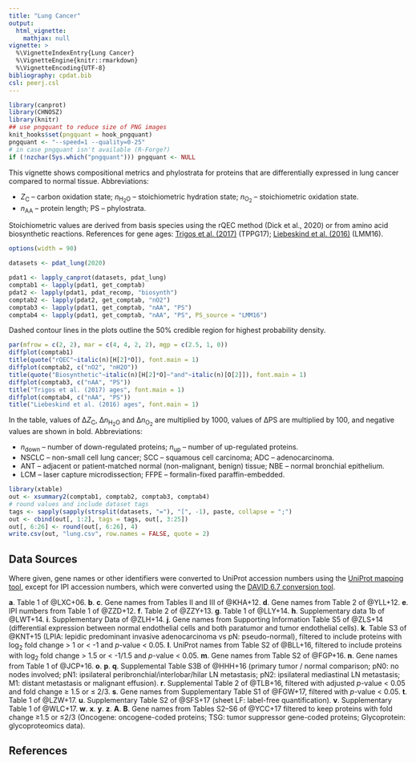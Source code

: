 ```yaml
---
title: "Lung Cancer"
output:
  html_vignette:
    mathjax: null
vignette: >
  %\VignetteIndexEntry{Lung Cancer}
  %\VignetteEngine{knitr::rmarkdown}
  %\VignetteEncoding{UTF-8}
bibliography: cpdat.bib
csl: peerj.csl
---
```


```r
library(canprot)
library(CHNOSZ)
library(knitr)
## use pngquant to reduce size of PNG images
knit_hooks$set(pngquant = hook_pngquant)
pngquant <- "--speed=1 --quality=0-25"
# in case pngquant isn't available (R-Forge?)
if (!nzchar(Sys.which("pngquant"))) pngquant <- NULL 
```

This vignette shows compositional metrics and phylostrata for proteins that are differentially expressed in lung cancer compared to normal tissue.
Abbreviations:

  * <i>Z</i><sub>C</sub> &ndash; carbon oxidation state; <i>n</i><sub>H<sub>2</sub>O</sub> &ndash; stoichiometric hydration state; <i>n</i><sub>O<sub>2</sub></sub> &ndash; stoichiometric oxidation state.
  * <i>n</i><sub>AA</sub> &ndash; protein length; PS &ndash; phylostrata.

Stoichiometric values are derived from basis species using the rQEC method (Dick et al., 2020) or from amino acid biosynthetic reactions.
References for gene ages: [Trigos et al. (2017)](https://doi.org/10.1073/pnas.1617743114) (TPPG17); [Liebeskind et al. (2016)](https://doi.org/10.1093/gbe/evw113) (LMM16).

```r
options(width = 90)
```

<style type="text/css">
body {
  max-width: 800px;
  margin-left: auto;
  margin-right: auto;
}
</style>

```r
datasets <- pdat_lung(2020)
```

```r
pdat1 <- lapply_canprot(datasets, pdat_lung)
comptab1 <- lapply(pdat1, get_comptab)
pdat2 <- lapply(pdat1, pdat_recomp, "biosynth")
comptab2 <- lapply(pdat2, get_comptab, "nO2")
comptab3 <- lapply(pdat1, get_comptab, "nAA", "PS")
comptab4 <- lapply(pdat1, get_comptab, "nAA", "PS", PS_source = "LMM16")
```

Dashed contour lines in the plots outline the 50% credible region for highest probability density.

```r
par(mfrow = c(2, 2), mar = c(4, 4, 2, 2), mgp = c(2.5, 1, 0))
diffplot(comptab1)
title(quote("rQEC"~italic(n)[H[2]*O]), font.main = 1)
diffplot(comptab2, c("nO2", "nH2O"))
title(quote("Biosynthetic"~italic(n)[H[2]*O]~"and"~italic(n)[O[2]]), font.main = 1)
diffplot(comptab3, c("nAA", "PS"))
title("Trigos et al. (2017) ages", font.main = 1)
diffplot(comptab4, c("nAA", "PS"))
title("Liebeskind et al. (2016) ages", font.main = 1)
```

In the table, values of &Delta;<i>Z</i><sub>C</sub>, &Delta;<i>n</i><sub>H<sub>2</sub>O</sub> and &Delta;<i>n</i><sub>O<sub>2</sub></sub> are multiplied by 1000, values of &Delta;PS are multiplied by 100, and negative values are shown in bold.
Abbreviations:

  * <i>n</i><sub>down</sub> &ndash; number of down-regulated proteins; <i>n</i><sub>up</sub> &ndash; number of up-regulated proteins.
  * NSCLC &ndash; non-small cell lung cancer; SCC &ndash; squamous cell carcinoma; ADC &ndash; adenocarcinoma.
  * ANT &ndash; adjacent or patient-matched normal (non-malignant, benign) tissue; NBE &ndash; normal bronchial epithelium.
  * LCM &ndash; laser capture microdissection; FFPE &ndash; formalin-fixed paraffin-embedded.

```r
library(xtable)
out <- xsummary2(comptab1, comptab2, comptab3, comptab4)
# round values and include dataset tags
tags <- sapply(sapply(strsplit(datasets, "="), "[", -1), paste, collapse = ";")
out <- cbind(out[, 1:2], tags = tags, out[, 3:25])
out[, 6:26] <- round(out[, 6:26], 4)
write.csv(out, "lung.csv", row.names = FALSE, quote = 2)
```

## Data Sources
Where given, gene names or other identifiers were converted to UniProt accession numbers using the <a href="https://www.uniprot.org/mapping/">UniProt mapping tool</a>, except for IPI accession numbers, which were converted using the <a href="https://david-d.ncifcrf.gov/conversion.jsp">DAVID 6.7 conversion tool</a>.

__a__. Table 1 of @LXC+06.
__b__. __c__. Gene names from Tables II and III of @KHA+12.
__d__. Gene names from Table 2 of @YLL+12.
__e__. IPI numbers from Table 1 of @ZZD+12.
__f__. Table 2 of @ZZY+13.
__g__. Table 1 of @LLY+14.
__h__. Supplementary data 1b of @LWT+14.
__i__. Supplementary Data of @ZLH+14.
__j__. Gene names from Supporting Information Table S5 of @ZLS+14 (differential expression between normal endothelial cells and both paratumor and tumor endothelial cells).
__k__. Table S3 of @KNT+15 (LPIA: lepidic predominant invasive adenocarcinoma vs pN: pseudo-normal), filtered to include proteins with log~2~ fold change > 1 or < -1 and _p_-value < 0.05.
__l__. UniProt names from Table S2 of @BLL+16, filtered to include proteins with log~2~ fold change > 1.5 or < -1/1.5 and _p_-value < 0.05.
__m__. Gene names from Table S2 of @FGP+16.
__n__. Gene names from Table 1 of @JCP+16.
__o__. __p__. __q__. Supplemental Table S3B of @HHH+16 (primary tumor / normal comparison; pN0: no nodes involved; pN1: ipsilateral peribronchial/interlobar/hilar LN metastasis; pN2: ipsilateral mediastinal LN metastasis; M1: distant metastasis or malignant effusion).
__r__. Supplemental Table 2 of @TLB+16, filtered with adjusted _p_-value < 0.05 and fold change ≥ 1.5 or ≤ 2/3.
__s__. Gene names from Supplementary Table S1 of @FGW+17, filtered with _p_-value < 0.05.
__t__. Table 1 of @LZW+17.
__u__. Supplementary Table S2 of @SFS+17 (sheet LF: label-free quantification).
__v__. Supplementary Table 1 of @WLC+17.
__w__. __x__. __y__. __z__. __A__. __B__. Gene names from Tables S2--S6 of @YCC+17 filtered to keep proteins with fold change ≥1.5 or ≤2/3 (Oncogene: oncogene-coded proteins; TSG: tumor suppressor gene-coded proteins; Glycoprotein: glycoproteomics data).

## References

